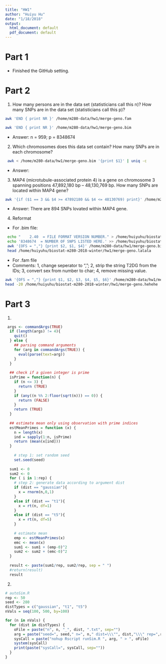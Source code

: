 ```yaml
---
title: "HW1"
author: "Huiyu Hu"
date: "1/18/2018"
output:
  html_document: default
  pdf_document: default
---
```



# Part 1 
 * Finished the GitHub setting.
 
# Part 2

 1. How many persons are in the data set (statisticians call this n)? How many SNPs are in the data set (statisticians call this p)?
 

```bash
awk 'END { print NR }' /home/m280-data/hw1/merge-geno.fam
```
```bash
awk 'END { print NR }' /home/m280-data/hw1/merge-geno.bim
```
 * Answer: n = 959; p = 8348674

 2. Which chromosomes does this data set contain? How many SNPs are in each chromosome?
```bash
 awk < /home/m280-data/hw1/merge-geno.bim '{print $1}' | uniq -c
```
  + Answer:  

 3. MAP4 (microtubule-associated protein 4) is a gene on chromosome 3 spanning positions 47,892,180 bp – 48,130,769 bp. How many SNPs are located within MAP4 gene?
```bash
awk '{if ($1 == 3 && $4 >= 47892180 && $4 <= 48130769) print}' /home/m280-data/hw1/merge-geno.bim | wc -l
```
 * Answer: There are 894 SNPs lovated within MAP4 gene.
 4. Reformat
 * For .bim file:
```bash
 echo "    2.40  = FILE FORMAT VERSION NUMBER." > /home/huiyuhu/biostat-m280-2018-winter/hw1/merge-geno.lalala
 echo '8348674  = NUMBER OF SNPS LISTED HERE.' >> /home/huiyuhu/biostat-m280-2018-winter/hw1/merge-geno.lalala
 awk '{OFS = ","} {print $2, $1, $4}' /home/m280-data/hw1/merge-geno.bim  >> /home/huiyuhu/biostat-m280-2018-winter/hw1/merge-geno.lalala
 head /home/huiyuhu/biostat-m280-2018-winter/hw1/merge-geno.lalala
```
 * For .fam file
 * Comments: 1, change seperator to ","; 2, strip the string T2DG from the IDs; 3, convert sex from number to char; 4, remove missing value.
          
```bash
awk '{OFS = ","} {print $1, $2, $3, $4, $5, $6}' /home/m280-data/hw1/merge-geno.fam | sed 's/T2DG//g' | awk -F, -v sex="" '{OFS = ","} {if ($5 == 1) sex = "M"; else sex = "F"} {print $1,$2,$3,$4, sex,$6}' | awk -F, '{OFS=","} { for (i = 1; i <= NF; i++) {$i = ($i == 0 ? "" : $i)}; print }'  > /home/huiyuhu/biostat-m280-2018-winter/hw1/merge-geno.hehehe 
head -20 /home/huiyuhu/biostat-m280-2018-winter/hw1/merge-geno.hehehe
```
 
# Part 3 
1. 
```r
  
 args <- commandArgs(TRUE)
  if (length(args) != 4){
    quit()
  } else {
    ## parsing command arguments
    for (arg in commandArgs(TRUE)) {
      eval(parse(text=arg))
    }
  }
  
  ## check if a given integer is prime
  isPrime = function(n) {
    if (n <= 3) {
      return (TRUE)
    }
    if (any((n %% 2:floor(sqrt(n))) == 0)) {
      return (FALSE)
    }
    return (TRUE)
  }
  
  ## estimate mean only using observation with prime indices
  estMeanPrimes = function (x) {
    n = length(x)
    ind = sapply(1:n, isPrime)
    return (mean(x[ind]))
  }
  
    # step 1: set random seed
    set.seed(seed)
    
  sum1 <- 0
  sum2 <- 0
  for ( i in 1:rep) {
    # step 2: generate data according to argument dist
    if (dist == "gaussian"){
      x = rnorm(n,0,1)
    }
    else if (dist == "t1"){
      x = rt(n, df=1)
    }
    else if (dist == "t5"){
      x = rt(n, df=5)
    }
    
    # estimate mean
    emp <- estMeanPrimes(x)
    emc <- mean(x)
    sum1 <- sum1 + (emp-0)^2
    sum2 <- sum2 + (emc-0)^2
  }
  
  result <- paste(sum1/rep, sum2/rep, sep = " ")
  #return(result)
  result
```
 
 2.  
```r
# autoSim.R
rep <- 50
seed <- 280
distTypes = c("gaussian", "t1", "t5")
nVals = seq(100, 500, by=100)

for (n in nVals) {
  for (dist in distTypes) {
    oFile = paste("n", n, "_", dist, ".txt", sep="")
    arg = paste("seed=", seed," n=", n," dist=\\\"", dist,"\\\" rep=",rep, sep="")
    sysCall = paste("nohup Rscript runSim.R ", arg, " > ", oFile)
    system(sysCall)
    print(paste("sysCall=", sysCall, sep=""))
  }
}
```
 
 
 
 
